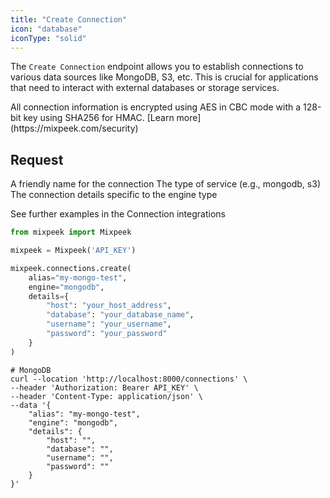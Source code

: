 ```yaml
---
title: "Create Connection"
icon: "database"
iconType: "solid"
---
```


The `Create Connection` endpoint allows you to establish connections to various data sources like MongoDB, S3, etc. This is crucial for applications that need to interact with external databases or storage services.

<Check>
  All connection information is encrypted using AES in CBC mode with a 128-bit
  key using SHA256 for HMAC. [Learn more](https://mixpeek.com/security)
</Check>

## Request

<ParamField body="alias" type="string" required>
  A friendly name for the connection
</ParamField>

<ParamField body="engine" type="string" required>
  The type of service (e.g., mongodb, s3)
</ParamField>

<ParamField body="details" type="object" required>
  The connection details specific to the engine type
</ParamField>

<Note>See further examples in the Connection integrations</Note>

<RequestExample>

```python Python
from mixpeek import Mixpeek

mixpeek = Mixpeek('API_KEY')

mixpeek.connections.create(
    alias="my-mongo-test",
    engine="mongodb",
    details={
        "host": "your_host_address",
        "database": "your_database_name",
        "username": "your_username",
        "password": "your_password"
    }
)
```

```shell Shell
# MongoDB
curl --location 'http://localhost:8000/connections' \
--header 'Authorization: Bearer API_KEY' \
--header 'Content-Type: application/json' \
--data '{
    "alias": "my-mongo-test",
    "engine": "mongodb",
    "details": {
        "host": "",
        "database": "",
        "username": "",
        "password": ""
    }
}'
```

</RequestExample>
